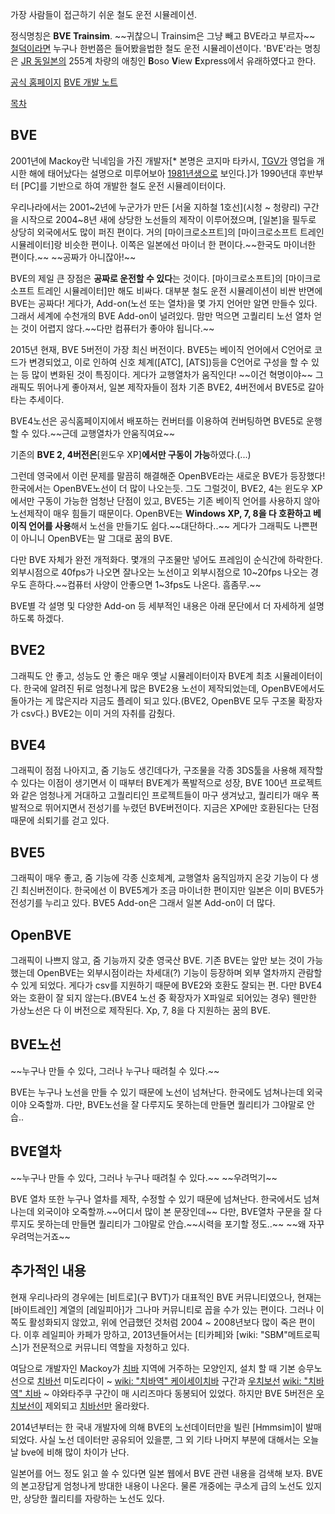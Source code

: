 가장 사람들이 접근하기 쉬운 철도 운전 시뮬레이션.

정식명칭은 '''BVE Trainsim'''. ~~귀찮으니 Trainsim은 그냥 빼고 BVE라고 부르자~~
[[철덕]]이라면 누구나 한번쯤은 들어봤을법한 철도 운전 시뮬레이션이다.
'BVE'라는 명칭은 [[JR 동일본]]의 255계 차량의 애칭인 {{{'}}}'''B'''oso '''V'''iew '''E'''xpress{{{'}}}에서 유래하였다고 한다. 

[http://www.bvets.net/ 공식 홈페이지]
[http://mackoy.exblog.jp/ BVE 개발 노트]

[[목차]]
== BVE ==
2001년에 Mackoy란 닉네임을 가진 개발자[* 본명은 코지마 타카시, [[TGV]]가 영업을 개시한 해에 태어났다는 설명으로 미루어보아 [[1981년]]생으로 보인다.]가 1990년대 후반부터 [PC]를 기반으로 하여 개발한 철도 운전 시뮬레이터이다.

우리나라에서는 2001~2년에 누군가가 만든 [서울 지하철 1호선](시청 ~ 청량리) 구간을 시작으로 2004~8년 새에 상당한 노선들의 제작이 이루어졌으며, [일본]을 필두로 상당히 외국에서도 많이 퍼진 편이다. 거의 [마이크로소프트]의 [마이크로소프트 트레인 시뮬레이터]랑 비슷한 편이나. 이쪽은 일본에선 마이너 한 편이다.~~한국도 마이너한 편이다.~~ ~~공짜가 아니잖아!~~

BVE의 제일 큰 장점은 '''공짜로 운전할 수 있다'''는 것이다. [마이크로소프트]의 [마이크로소프트 트레인 시뮬레이터]만 해도 비싸다. 
대부분 철도 운전 시뮬레이션이 비싼 반면에 BVE는 공짜다!
게다가, Add-on(노선 또는 열차)을 몇 가지 언어만 알면 만들수 있다. 그래서 세계에 수천개의 BVE Add-on이 널려있다.
맘만 먹으면 고퀄리티 노선 열차 얻는 것이 어렵지 않다.~~다만 컴퓨터가 좋아야 됩니다.~~

2015년 현재, BVE 5버전이 가장 최신 버전이다. BVE5는 베이직 언어에서 C언어로 코드가 변경되었고, 이로 인하여 신호 체계([ATC], [ATS])등을 C언어로 구성을 할 수 있는 등 많이 변화된 것이 특징이다. 게다가 교행열차가 움직인다! ~~이건 혁명이야~~ 그래픽도 뛰어나게 좋아져서, 일본 제작자들이 점차 기존 BVE2, 4버전에서 BVE5로 갈아타는 추세이다.

BVE4노선은 공식홈페이지에서 배포하는 컨버터를 이용하여 컨버팅하면 BVE5로 운행할 수 있다.~~근데 교행열차가 안움직여요~~

기존의 '''BVE 2, 4버전은 '''[윈도우 XP]'''에서만 구동이 가능'''하였다.(...)

그런데 영국에서 이런 문제를 말끔히 해결해준 OpenBVE라는 새로운 BVE가 등장했다! 한국에서는 OpenBVE노선이 더 많이 나오는듯.
그도 그럴것이, BVE2, 4는 윈도우 XP에서만 구동이 가능한 엄청난 단점이 있고, BVE5는 기존 베이직 언어를 사용하지 않아 노선제작이 매우 힘들기 때문이다.
OpenBVE는 '''Windows XP, 7, 8을 다 호환하고 베이직 언어를 사용'''해서 노선을 만들기도 쉽다.~~대단하다..~~ 게다가 그래픽도 나쁜편이 아니니 OpenBVE는 말 그대로 꿈의 BVE.

다만 BVE 자체가 완전 개적화다. 몇개의 구조물만 넣어도 프레임이 순식간에 하락한다. 외부시점으로 40fps가 나오면 잘나오는 노선이고 외부시점으로 10~20fps 나오는 경우도 흔하다.~~컴퓨터 사양이 안좋으면 1~3fps도 나온다. 흠좀무.~~

BVE별 각 설명 및 다양한 Add-on 등 세부적인 내용은 아래 문단에서 더 자세하게 설명하도록 하겠다.

== BVE2 ==

그래픽도 안 좋고, 성능도 안 좋은 매우 옛날 시뮬레이터이자 BVE계 최초 시뮬레이터이다.
한국에 알려진 뒤로 엄청나게 많은 BVE2용 노선이 제작되었는데, OpenBVE에서도 돌아가는 게 많은지라 지금도 플레이 되고 있다.(BVE2, OpenBVE 모두 구조물 확장자가 csv다.) BVE2는 이미 거의 자취를 감췄다.

== BVE4 ==

그래픽이 점점 나아지고, 줌 기능도 생긴데다가, 구조물을 각종 3DS툴을 사용해 제작할 수 있다는 이점이 생기면서 이 때부터 BVE계가 폭발적으로 성장, BVE 100년 프로젝트와 같은 엄청나게 거대하고 고퀄리티인 프로젝트들이 마구 생겨났고, 퀄리티가 매우 폭발적으로 뛰어지면서 전성기를 누렸던 BVE버전이다. 지금은 XP에만 호환된다는 단점때문에 쇠퇴기를 걷고 있다.

== BVE5 ==

그래픽이 매우 좋고, 줌 기능에 각종 신호체계, 교행열차 움직임까지 온갖 기능이 다 생긴 최신버전이다. 한국에선 이 BVE5계가 조금 마이너한 편이지만 일본은 이미 BVE5가 전성기를 누리고 있다. BVE5 Add-on은 그래서 일본 Add-on이 더 많다.

== OpenBVE ==

그래픽이 나쁘지 않고, 줌 기능까지 갖춘 영국산 BVE. 기존 BVE는 앞만 보는 것이 가능했는데 OpenBVE는 외부시점이라는 차세대(?) 기능이 등장하며 외부 열차까지 관람할 수 있게 되었다. 게다가 csv를 지원하기 때문에 BVE2와 호환도 잘되는 편. 다만 BVE4와는 호환이 잘 되지 않는다.(BVE4 노선 중 확장자가 X파일로 되어있는 경우)
웬만한 가상노선은 다 이 버전으로 제작된다. Xp, 7, 8을 다 지원하는 꿈의 BVE.

== BVE노선 ==

~~누구나 만들 수 있다, 그러나 누구나 때려칠 수 있다.~~

BVE는 누구나 노선을 만들 수 있기 때문에 노선이 넘쳐난다. 한국에도 넘쳐나는데 외국이야 오죽할까.
다만, BVE노선을 잘 다루지도 못하는데 만들면 퀄리티가 그야말로 안습..

== BVE열차 ==

~~누구나 만들 수 있다, 그러나 누구나 때려칠 수 있다.~~ ~~우려먹기~~

BVE 열차 또한 누구나 열차를 제작, 수정할 수 있기 때문에 넘쳐난다. 한국에서도 넘쳐나는데 외국이야 오죽할까.~~어디서 많이 본 문장인데~~
다만, BVE열차 구문을 잘 다루지도 못하는데 만들면 퀄리티가 그야말로 안습.~~시력을 포기할 정도..~~ ~~왜 자꾸 우려먹는거죠~~

== 추가적인 내용 ==

현재 우리나라의 경우에는 [비트로](구 BVT)가 대표적인 BVE 커뮤니티였으나, 현재는 [바이트레인] 계열의 [레일피아]가 그나마 커뮤니티로 꼽을 수가 있는 편이다. 그러나 이쪽도 활성화되지 않았고, 위에 언급했던 것처럼 2004 ~ 2008년보다 많이 죽은 편이다. 이후 레일피아 카페가 망하고, 2013년들어서는 [티카페]와 [wiki: "SBM"메트로픽스]가 전문적으로 커뮤니티 역할을 자청하고 있다.

여담으로 개발자인 Mackoy가 [[치바]] 지역에 거주하는 모양인지, 설치 할 때 기본 승무노선으로 [[치바선]] 미도리다이 ~ [[wiki: "치바역" 케이세이치바]] 구간과 [[우치보선]] [[wiki: "치바역" 치바]] ~ 야와타주쿠 구간이 매 시리즈마다 동봉되어 있었다. 하지만 BVE 5버전은 [[우치보선]]이 제외되고 [[치바선]]만 올라왔다.

2014년부터는 한 국내 개발자에 의해 BVE의 노선데이터만을 빌린 [Hmmsim]이 발매되었다. 사실 노선 데이터만 공유되어 있을뿐, 그 외 기타 나머지 부분에 대해서는 오늘날 bve에 비해 많이 차이가 난다.

일본어를 어느 정도 읽고 쓸 수 있다면 일본 웹에서 BVE 관련 내용을 검색해 보자. BVE의 본고장답게 엄청나게 방대한 내용이 나온다. 물론 개중에는 쿠소게 급의 노선도 있지만, 상당한 퀄리티를 자랑하는 노선도 있다.


